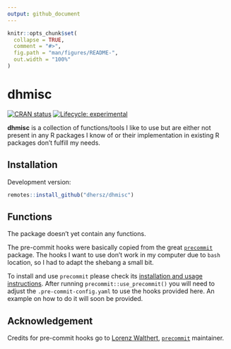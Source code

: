 ```yaml
---
output: github_document
---
```


```r
knitr::opts_chunk$set(
  collapse = TRUE,
  comment = "#>",
  fig.path = "man/figures/README-",
  out.width = "100%"
)
```

# dhmisc

[![CRAN status](https://www.r-pkg.org/badges/version/dhmisc)](https://CRAN.R-project.org/package=dhmisc)
[![Lifecycle: experimental](https://img.shields.io/badge/lifecycle-experimental-orange.svg)](https://www.tidyverse.org/lifecycle/#experimental)

**dhmisc** is a collection of functions/tools I like to use but are either not present in any R packages I know of or their implementation in existing R packages don't fulfill my needs.

## Installation

Development version:

```r
remotes::install_github("dhersz/dhmisc")
```

## Functions

The package doesn't yet contain any functions.

The pre-commit hooks were basically copied from the great [`precommit`](https://github.com/lorenzwalthert/precommit) package. The hooks I want to use don't work in my computer due to `bash` location, so I had to adapt the shebang a small bit.

To install and use `precommit` please check its [installation and usage instructions](https://github.com/lorenzwalthert/precommit#installation). After running `precommit::use_precommit()` you will need to adjust the `.pre-commit-config.yaml` to use the hooks provided here. An example on how to do it will soon be provided.

## Acknowledgement

Credits for pre-commit hooks go to [Lorenz Walthert](https://github.com/lorenzwalthert), [`precommit`](https://github.com/lorenzwalthert/precommit) maintainer.
